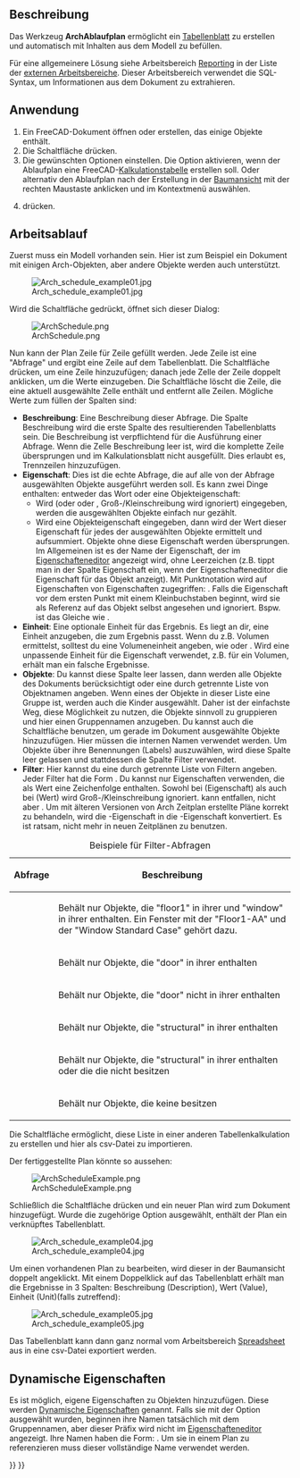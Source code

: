 <languages/>

{{Docnav/de
|[[BIM_Material/de|Material]]
|[[BIM_Preflight/de|Vorabkontrolle]]
|[[BIM_Workbench/de|BIM]]
|IconL=BIM_Material.svg
|IconR=BIM_Preflight.png
|IconC=Workbench_BIM.svg
}}

{{GuiCommand
|Name=Arch Schedule
|Name=Arch Ablaufplan
|MenuLocation=Verwalten → Planung
|Workbenches=[[BIM_Workbench/de|BIM]]
|SeeAlso=
}}

<span id="Description"></span>
==Beschreibung==

Das Werkzeug '''ArchAblaufplan''' ermöglicht ein [[Spreadsheet_Workbench/de|Tabellenblatt]] zu erstellen und automatisch mit Inhalten aus dem Modell zu befüllen.

Für eine allgemeinere Lösung siehe Arbeitsbereich [https://github.com/furti/FreeCAD-Reporting/tree/master Reporting] in der Liste der [[External_workbenches/de|externen Arbeitsbereiche]]. Dieser Arbeitsbereich verwendet die SQL-Syntax, um Informationen aus dem Dokument zu extrahieren.

<span id="Usage"></span>
==Anwendung==

# Ein FreeCAD-Dokument öffnen oder erstellen, das einige Objekte enthält.
# Die Schaltfläche {{Button|[[Image:Arch_Schedule.svg|16px]] [[Arch_Schedule/de|Planung]]}} drücken.
# Die gewünschten Optionen einstellen. Die Option {{MenuCommand|Tabelle verknüpfen}} aktivieren, wenn der Ablaufplan eine FreeCAD-[[Spreadsheet_Workbench/de|Kalkulationstabelle]] erstellen soll. Oder alternativ den Ablaufplan nach der Erstellung in der [[Tree_view/de|Baumansicht]] mit der rechten Maustaste anklicken und {{MenuCommand|Kalkulationstabelle anhängen}} im Kontextmenü auswählen.
# {{Button|OK}} drücken.

<span id="Workflow"></span>
==Arbeitsablauf==

Zuerst muss ein Modell vorhanden sein. Hier ist zum Beispiel ein Dokument mit einigen Arch-Objekten, aber andere Objekte werden auch unterstützt.

[[Image:Arch_schedule_example01.jpg]]

Wird die Schaltfläche {{Button|[[Image:Arch_Schedule.svg|16px]] [[Arch_Schedule/de|Planung]]}} gedrückt, öffnet sich dieser Dialog:

[[Image:ArchSchedule.png]]

Nun kann der Plan Zeile für Zeile gefüllt werden. Jede Zeile ist eine "Abfrage" und ergibt eine Zeile auf dem Tabellenblatt. Die Schaltfläche {{Button|[[Image:List-add.svg|16px]] Zeile hinzufügen}} drücken, um eine Zeile hinzuzufügen; danach jede Zelle der Zeile doppelt anklicken, um die Werte einzugeben. Die Schaltfläche {{Button|[[Image:List-remove.svg|16px]] Zeile löschen}} löscht die Zeile, die eine aktuell ausgewählte Zelle enthält und {{Button|[[Image:Delete.svg|16px]] Löschen}} entfernt alle Zeilen. Mögliche Werte zum füllen der Spalten sind:

* '''Beschreibung''': Eine Beschreibung dieser Abfrage. Die Spalte Beschreibung wird die erste Spalte des resultierenden Tabellenblatts sein. Die Beschreibung ist verpflichtend für die Ausführung einer Abfrage. Wenn die Zelle Beschreibung leer ist, wird die komplette Zeile übersprungen und im Kalkulationsblatt nicht ausgefüllt. Dies erlaubt es, Trennzeilen hinzuzufügen.
* '''Eigenschaft''': Dies ist die echte Abfrage, die auf alle von der Abfrage ausgewählten Objekte ausgeführt werden soll. Es kann zwei Dinge enthalten: entweder das Wort {{incode|count}} oder eine Objekteigenschaft:
** Wird {{incode|count}} (oder {{incode|Count}} oder {{incode|COUNT}}, Groß-/Kleinschreibung wird ignoriert) eingegeben, werden die ausgewählten Objekte einfach nur gezählt.
** Wird eine Objekteigenschaft eingegeben, dann wird der Wert dieser Eigenschaft für jedes der ausgewählten Objekte ermittelt und aufsummiert. Objekte ohne diese Eigenschaft werden übersprungen. Im Allgemeinen ist es der Name der Eigenschaft, der im [[Property_editor/de|Eigenschafteneditor]] angezeigt wird, ohne Leerzeichen (z.B. tippt man {{incode|PerimeterLength}} in der Spalte Eigenschaft ein, wenn der Eigenschafteneditor die Eigenschaft {{incode|Perimeter Length}} für das Objekt anzeigt). Mit Punktnotation wird auf Eigenschaften von Eigenschaften zugegriffen: {{incode|EigenschaftDesObjekts.EigenschaftDerEigenschaft1.EigenschaftDerEigenschaft2}}. Falls die Eigenschaft vor dem ersten Punkt mit einem Kleinbuchstaben beginnt, wird sie als Referenz auf das Objekt selbst angesehen und ignoriert. Bspw. ist {{incode|object.Shape.Volume}} das Gleiche wie {{incode|Shape.Volume}}.
* '''Einheit''': Eine optionale Einheit für das Ergebnis. Es liegt an dir, eine Einheit anzugeben, die zum Ergebnis passt. Wenn du z.B. Volumen ermittelst, solltest du eine Volumeneinheit angeben, wie {{incode|m^3}} oder {{incode|m³}}. Wird eine unpassende Einheit für die Eigenschaft verwendet, z.B. {{incode|cm}} für ein Volumen, erhält man ein falsche Ergebnisse.
* '''Objekte''': Du kannst diese Spalte leer lassen, dann werden alle Objekte des Dokuments berücksichtigt oder eine durch {{incode|;}} getrennte Liste von Objektnamen angeben. Wenn eines der Objekte in dieser Liste eine Gruppe ist, werden auch die Kinder ausgewählt. Daher ist der einfachste Weg, diese Möglichkeit zu nutzen, die Objekte sinnvoll zu gruppieren und hier einen Gruppennamen anzugeben. Du kannst auch die Schaltfläche {{Button|[[Image:Edit-select-all.svg|16px]] Auswahl hinzufügen}} benutzen, um gerade im Dokument ausgewählte Objekte hinzuzufügen. Hier müssen die internen Namen verwendet werden. Um Objekte über ihre Benennungen (Labels) auszuwählen, wird diese Spalte leer gelassen und stattdessen die Spalte Filter verwendet.
* '''Filter''': Hier kannst du eine durch {{incode|;}} getrennte Liste von Filtern angeben. Jeder Filter hat die Form {{incode|property:value}}. Du kannst nur Eigenschaften verwenden, die als Wert eine Zeichenfolge enthalten. Sowohl bei {{incode|property}} (Eigenschaft) als auch bei {{incode|value}} (Wert) wird Groß-/Kleinschreibung ignoriert. {{incode|value}} kann entfallen, nicht aber {{incode|:}}. Um mit älteren Versionen von Arch Zeitplan erstellte Pläne korrekt zu behandeln, wird die {{incode|type}}-Eigenschaft in die {{incode|ifctype}}-Eigenschaft konvertiert. Es ist ratsam, nicht mehr {{incode|type}} in neuen Zeitplänen zu benutzen.

{| class="wikitable"
|+ Beispiele für Filter-Abfragen
|-
! Abfrage
! Beschreibung
|-
| {{incode|label:floor1;ifctype:window}}
| Behält nur Objekte, die "floor1" in ihrer {{PropertyData/de|Label}} und "window" in ihrer {{PropertyData/de|IFC Type}} enthalten. Ein Fenster mit der {{PropertyData/de|Label}} "Floor1-AA" und der {{PropertyData/de|IFC Type}} "Window Standard Case" gehört dazu.
|-
| {{incode|label:door}}
| Behält nur Objekte, die "door" in ihrer {{PropertyData/de|Label}} enthalten
|-
| {{incode|!label:door}}
| Behält nur Objekte, die "door" nicht in ihrer {{PropertyData/de|Label}} enthalten
|-
| {{incode|ifctype:structural}}
| Behält nur Objekte, die "structural" in ihrer {{PropertyData/de|IFC Type}} enthalten
|-
| {{incode|!ifctype:structural}}
| Behält nur Objekte, die "structural" in ihrer {{PropertyData/de|IFC Type}} enthalten oder die die {{PropertyData/de|IFC Type}} nicht besitzen
|-
| {{incode|!ifctype:}}
| Behält nur Objekte, die keine {{PropertyData/de|IFC Type}} besitzen
|}

Die Schaltfläche {{Button|[[Image:Document-open.svg|16px]] Importieren}} ermöglicht, diese Liste in einer anderen Tabellenkalkulation zu erstellen und hier als csv-Datei zu importieren.

Der fertiggestellte Plan könnte so aussehen:

[[Image:ArchScheduleExample.png]]

Schließlich die Schaltfläche {{Button|OK}} drücken und ein neuer Plan wird zum Dokument hinzugefügt. Wurde die zugehörige Option ausgewählt, enthält der Plan ein verknüpftes Tabellenblatt.

[[Image:Arch_schedule_example04.jpg]]

Um einen vorhandenen Plan zu bearbeiten, wird dieser in der Baumansicht doppelt angeklickt. Mit einem Doppelklick auf das Tabellenblatt erhält man die Ergebnisse in 3 Spalten: Beschreibung (Description), Wert (Value), Einheit (Unit)(falls zutreffend):

[[Image:Arch_schedule_example05.jpg]]

Das Tabellenblatt kann dann ganz normal vom Arbeitsbereich [[Spreadsheet_Workbench/de|Spreadsheet]] aus in eine csv-Datei exportiert werden.

<span id="Dynamic_properties"></span>
==Dynamische Eigenschaften==

Es ist möglich, eigene Eigenschaften zu Objekten hinzuzufügen. Diese werden [[Property_editor/de#Maßnahmen|Dynamische Eigenschaften]] genannt. Falls sie mit der Option {{MenuCommand|Prefix group name}} ausgewählt wurden, beginnen ihre Namen tatsächlich mit dem Gruppennamen, aber dieser Präfix wird nicht im [[Property_editor/de|Eigenschafteneditor]] angezeigt. Ihre Namen haben die Form: {{incode|NameOfGroup_NameOfProperty}}. Um sie in einem Plan zu referenzieren muss dieser vollständige Name verwendet werden.


{{Docnav/de
|[[BIM_Material/de|Material]]
|[[BIM_Preflight/de|Vorabkontrolle]]
|[[BIM_Workbench/de|BIM]]
|IconL=BIM_Material.svg
|IconR=BIM_Preflight.png
|IconC=Workbench_BIM.svg
}}

{{BIM_Tools_navi{{#translation:}}}}
{{Userdocnavi{{#translation:}}}}